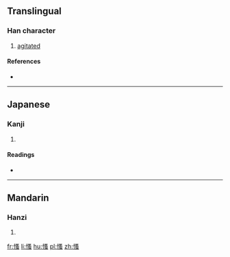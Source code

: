 ==Translingual==

===Han character===
{{Han char|rn=61|rad=心|as=10|sn=13|four=9703<sub>6</sub>|canj=心水戈戈 (PEII)|ids=⿰[[忄]][[蚤]]}}

# [[agitated]]

====References====
* {{Han ref|kx=0397.210|dkj=11043|dj=0736.140|hdz=42332.120|uh=6145|ud=24901|bh=DD69|bd=56681}}

----

==Japanese==

===Kanji===
{{ja-kanji|grade=|rs=心10}}

# {{defn|lang=ja|sort=心10}}

====Readings====
* {{ja-readings|on=[[そう]] (sō), [[しょう]] (shō)|kun=[[うごく]] (ugoku)}}

----

==Mandarin==

===Hanzi===
{{cmn-hanzi|pin=[[sāo]] ([[sao1]])|wg=sao<sup>1</sup>}}

# {{defn|lang=cmn|sort=心10}}

[[fr:慅]]
[[li:慅]]
[[hu:慅]]
[[pl:慅]]
[[zh:慅]]